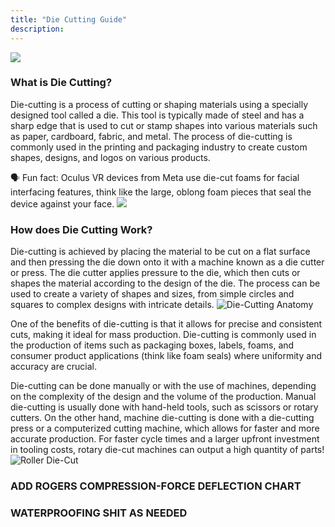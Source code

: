 ```yaml
---
title: "Die Cutting Guide"
description:
---
```

<Frame caption="Die Cutting Process">
    <img src="/images/die_cutting/animated_die_cut.gif" />
</Frame>

### What is Die Cutting?

Die-cutting is a process of cutting or shaping materials using a specially designed tool called a die. This tool is typically made of steel and has a sharp edge that is used to cut or stamp shapes into various materials such as paper, cardboard, fabric, and metal. The process of die-cutting is commonly used in the printing and packaging industry to create custom shapes, designs, and logos on various products.

<Note>
🗣️ Fun fact: Oculus VR devices from Meta use die-cut foams for facial interfacing features, think like the large, oblong foam pieces that seal the device against your face.
</Note>

<Frame caption="Sample Oculus Die-Cut Parts">
    <img src="/images/die_cutting/oculus_diecut_pieces.png" />
</Frame>

### How does Die Cutting Work?

Die-cutting is achieved by placing the material to be cut on a flat surface and then pressing the die down onto it with a machine known as a die cutter or press. The die cutter applies pressure to the die, which then cuts or shapes the material according to the design of the die. The process can be used to create a variety of shapes and sizes, from simple circles and squares to complex designs with intricate details.
![Die-Cutting Anatomy](/images/die_cutting/anatomy.gif)

One of the benefits of die-cutting is that it allows for precise and consistent cuts, making it ideal for mass production. Die-cutting is commonly used in the production of items such as packaging boxes, labels, foams, and consumer product applications (think like foam seals) where uniformity and accuracy are crucial.

Die-cutting can be done manually or with the use of machines, depending on the complexity of the design and the volume of the production. Manual die-cutting is usually done with hand-held tools, such as scissors or rotary cutters. On the other hand, machine die-cutting is done with a die-cutting press or a computerized cutting machine, which allows for faster and more accurate production. For faster cycle times and a larger upfront investment in tooling costs, rotary die-cut machines can output a high quantity of parts!
![Roller Die-Cut](/images/die_cutting/roller.gif)

### ADD ROGERS COMPRESSION-FORCE DEFLECTION CHART

### WATERPROOFING SHIT AS NEEDED